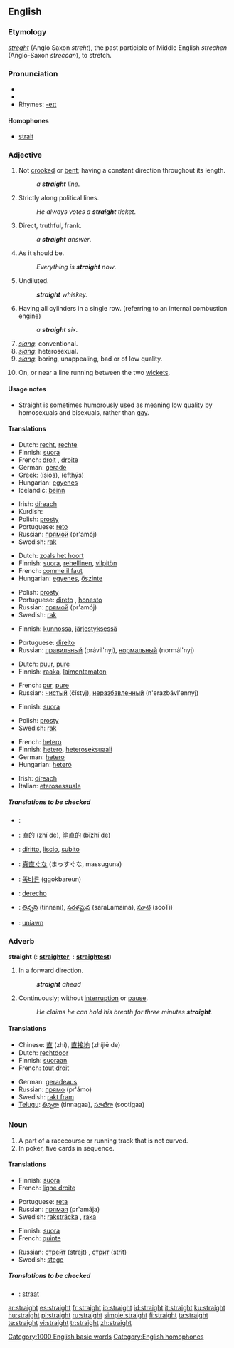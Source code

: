{{wikipedia|dab=straight}}
==English==

===Etymology===
{{ME.}} ''[[streght]]'' (Anglo Saxon ''streht''), the past participle of Middle English ''strechen'' (Anglo-Saxon ''streccan''), to stretch.

===Pronunciation===
*{{SAMPA|/streIt/}}
*{{audio|en-us-straight.ogg|Audio (US)}}
*Rhymes: [[Rhymes:English:-eɪt|-eɪt]]

====Homophones====
* [[strait]]

===Adjective===
{{en-adj|straighter|straightest}}

# Not [[crooked]] or [[bent]]; having a constant direction throughout its length.
#: ''a '''straight''' line''.
# Strictly along political lines.
#: ''He always votes a '''straight''' ticket''.
# Direct, truthful, frank.
#: ''a '''straight''' answer''.
# As it should be.
#: ''Everything is '''straight''' now''.
# Undiluted.
#: '''''straight''' whiskey.''
# Having all cylinders in a single row. (referring to an internal combustion engine)
#: ''a '''straight''' six.''
# ''[[slang]]'': conventional.
# ''[[slang]]'': heterosexual.
# ''[[slang]]'': boring, unappealing, bad or of low quality.
# {{cricket}} On, or near a line running between the two [[wicket]]s.

====Usage notes====
* Straight is sometimes humorously used as meaning low quality by homosexuals and bisexuals, rather than [[gay]].

====Translations====
{{trans-top|Not crooked or bent}}
*Dutch: [[recht]], [[rechte]]
*Finnish: [[suora]]
*French: [[droit]] {{m}}, [[droite]] {{f}}
*German: [[gerade]]
*Greek: {{t|el|ίσιος|m|}} (ísios), {{t|el|ευθύς|m|}} (efthýs)
*Hungarian: [[egyenes]]
*Icelandic: [[beinn]]
{{trans-mid}}
*Irish: [[díreach]]
*Kurdish: {{KUchar|[[ڕێک]]}}
*Polish: [[prosty]]
*Portuguese: [[reto]] {{m}}
*Russian: [[прямой]] (pr'amój)
*Swedish: [[rak]]
{{trans-bottom}}

{{trans-top|Strictly along political lines}}
{{trans-mid}}
{{trans-bottom}}

{{trans-top|Direct, truthful, frank}}
*Dutch: [[zoals het hoort]]
*Finnish: [[suora]], [[rehellinen]], [[vilpitön]]
*French: [[comme il faut]]
*Hungarian: [[egyenes]], [[őszinte]]
{{trans-mid}}
*Polish: [[prosty]]
*Portuguese: [[direto]] {{m}}, [[honesto]] {{m}}
*Russian: [[прямой]] (pr'amój)
*Swedish: [[rak]]
{{trans-bottom}}

{{trans-top|As it should be}}
*Finnish: [[kunto|kunnossa]], [[järjestys|järjestyksessä]]
{{trans-mid}}
*Portuguese: [[direito]] {{m}}
*Russian: [[правильный]] (právil'nyj), [[нормальный]] (normál'nyj)
{{trans-bottom}}

{{trans-top|Undiluted}}
*Dutch: [[puur]], [[pure]]
*Finnish: [[raaka]], [[laimentamaton]]
{{trans-mid}}
*French: [[pur]], [[pure]]
*Russian: [[чистый]] (čístyj), [[неразбавленный]] (n'erazbávl'ennyj)
{{trans-bottom}}

{{trans-top|Having all cylinders in a single row}}
*Finnish: [[suora]]
{{trans-mid}}
*Polish: [[prosty]]
*Swedish: [[rak]]
{{trans-bottom}}

{{trans-top|conventional}}
{{trans-mid}}
{{trans-bottom}}

{{trans-top|heterosexual}}
*French: [[hetero]]
*Finnish: [[hetero]], [[heteroseksuaali]]
*German: [[hetero]]
*Hungarian: [[heteró]]
{{trans-mid}}
*Irish: [[díreach]]
*Italian: [[eterosessuale]]
{{trans-bottom}}

{{trans-top|boring, unappealing, bad or of low quality}}
{{trans-mid}}
{{trans-bottom}}

{{trans-top|On, or near a line running between the two wickets}}
{{trans-mid}}
{{trans-bottom}}

=====Translations to be checked=====
{{checktrans}}
{{top}}
*{{ttbc|Arabic}}: {{ARchar|[[مستقيم]]}} {{unicode|(mustaqí:m)}}
*{{ttbc|Chinese}}: [[直]]的 (zhí de), [[笔直的]] (bǐzhí de)
*{{ttbc|Italian}}: [[diritto]], [[liscio]], [[subito]]
*{{ttbc|Japanese}}: [[真直ぐな]] (まっすぐな, massuguna)
{{mid}}
*{{ttbc|Korean}}: [[똑바른]] (ggokbareun)
*{{ttbc|Spanish}}: [[derecho]]
*{{ttbc|Telugu}}: [[తిన్నని]] (tinnani), [[సరళమైన]] (saraLamaina), [[సూటి]] (sooTi)
*{{ttbc|Welsh}}: [[uniawn]]
{{bottom}}

===Adverb===
'''straight''' ({{compar}}: '''[[straighter]]''', {{superl}}: '''[[straightest]]''')

# In a forward direction.
#: '''''straight''' ahead''
# Continuously; without [[interruption]] or [[pause]].
#:''He claims he can hold his breath for three minutes '''straight'''.''

====Translations====
{{trans-top|in a forward direction}}
*Chinese: [[直]] (zhí), [[直接地]] (zhíjiē de)
*Dutch: [[rechtdoor]]
*Finnish: [[suoraan]]
*French: [[tout droit]]
{{trans-mid}}
*German: [[geradeaus]]
*Russian: [[прямо]] (pr'ámo)
*Swedish: [[rakt fram]]
*[[Telugu]]: [[తిన్నగా]] (tinnagaa), [[సూటిగా]] (sootigaa)
{{trans-bot}}

===Noun===
{{en-noun}}

# A part of a racecourse or running track that is not curved.
# In poker, five cards in sequence.

====Translations====
{{trans-top|A part of a racecourse or running track that is not curved}}
*Finnish: [[suora]]
*French: [[ligne droite]] {{f}}
{{trans-mid}}
*Portuguese: [[reta]] {{f}}
*Russian: [[прямая]] (pr'amája) {{f}}
*Swedish: [[raksträcka]] {{c}}, [[raka]] {{c}}
{{trans-bottom}}

{{trans-top|In poker, five cards in sequence}}
*Finnish: [[suora]]
*French: [[quinte]] {{f}}
{{trans-mid}}
*Russian: [[стрейт]] (strejt) {{m}}, [[стрит]] (strit) {{m}}
*Swedish: [[stege]] {{c}}
{{trans-bottom}}

=====Translations to be checked=====
{{checktrans}}
{{top}}
*{{ttbc|Dutch}}: [[straat]]
{{mid}}
{{bottom}}

[[Category:1000 English basic words]]
[[Category:English homophones]]

[[ar:straight]]
[[es:straight]]
[[fr:straight]]
[[io:straight]]
[[id:straight]]
[[it:straight]]
[[ku:straight]]
[[hu:straight]]
[[pl:straight]]
[[ru:straight]]
[[simple:straight]]
[[fi:straight]]
[[ta:straight]]
[[te:straight]]
[[vi:straight]]
[[tr:straight]]
[[zh:straight]]